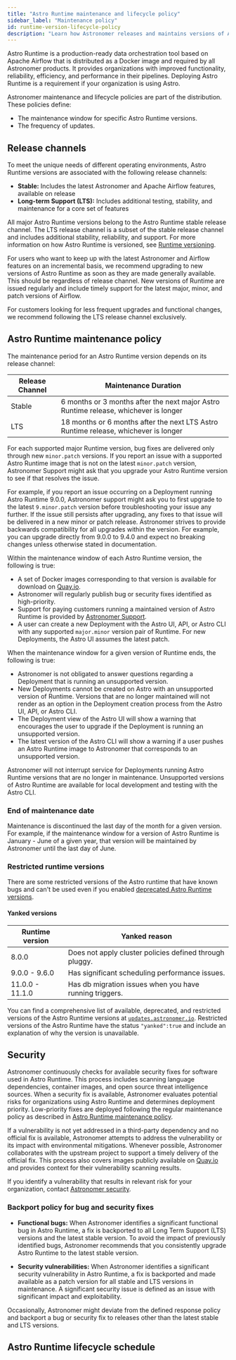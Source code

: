 ```yaml
---
title: "Astro Runtime maintenance and lifecycle policy"
sidebar_label: "Maintenance policy"
id: runtime-version-lifecycle-policy
description: "Learn how Astronomer releases and maintains versions of Astro Runtime."
---
```



Astro Runtime is a production-ready data orchestration tool based on Apache Airflow that is distributed as a Docker image and required by all Astronomer products. It provides organizations with improved functionality, reliability, efficiency, and performance in their pipelines. Deploying Astro Runtime is a requirement if your organization is using Astro.

Astronomer maintenance and lifecycle policies are part of the distribution. These policies define: 
- The maintenance window for specific Astro Runtime versions.
- The frequency of updates.

## Release channels

To meet the unique needs of different operating environments, Astro Runtime versions are associated with the following release channels:

- **Stable:** Includes the latest Astronomer and Apache Airflow features, available on release
- **Long-term Support (LTS):** Includes additional testing, stability, and maintenance for a core set of features

All major Astro Runtime versions belong to the Astro Runtime stable release channel. The LTS release channel is a subset of the stable release channel and includes additional stability, reliability, and support. For more information on how Astro Runtime is versioned, see [Runtime versioning](runtime-image-architecture.mdx#runtime-versioning).

For users who want to keep up with the latest Astronomer and Airflow features on an incremental basis, we recommend upgrading to new versions of Astro Runtime as soon as they are made generally available. This should be regardless of release channel. New versions of Runtime are issued regularly and include timely support for the latest major, minor, and patch versions of Airflow.

For customers looking for less frequent upgrades and functional changes, we recommend following the LTS release channel exclusively.

## Astro Runtime maintenance policy

The maintenance period for an Astro Runtime version depends on its release channel:

| Release Channel | Maintenance Duration                                                                 |
| --------------- | ------------------------------------------------------------------------------------ |
| Stable          | 6 months or 3 months after the next major Astro Runtime release, whichever is longer |
| LTS             | 18 months or 6 months after the next LTS Astro Runtime release, whichever is longer  |

For each supported major Runtime version, bug fixes are delivered only through new `minor.patch` versions. If you report an issue with a supported Astro Runtime image that is not on the latest `minor.patch` version, Astronomer Support might ask that you upgrade your Astro Runtime version to see if that resolves the issue.

For example, if you report an issue occurring on a Deployment running Astro Runtime 9.0.0, Astronomer support might ask you to first upgrade to the latest `9.minor.patch` version before troubleshooting your issue any further. If the issue still persists after upgrading, any fixes to that issue will be delivered in a new minor or patch release. Astronomer strives to provide backwards compatibility for all upgrades within the version. For example, you can upgrade directly from 9.0.0 to 9.4.0 and expect no breaking changes unless otherwise stated in documentation.

Within the maintenance window of each Astro Runtime version, the following is true:

- A set of Docker images corresponding to that version is available for download on [Quay.io](https://quay.io/repository/astronomer/astro-runtime?tab=tags).
- Astronomer will regularly publish bug or security fixes identified as high-priority.
- Support for paying customers running a maintained version of Astro Runtime is provided by [Astronomer Support](https://cloud.astronomer.io/open-support-request).
- A user can create a new Deployment with the Astro UI, API, or Astro CLI with any supported `major.minor` version pair of Runtime. For new Deployments, the Astro UI assumes the latest patch.

When the maintenance window for a given version of Runtime ends, the following is true:

- Astronomer is not obligated to answer questions regarding a Deployment that is running an unsupported version.
- New Deployments cannot be created on Astro with an unsupported version of Runtime. Versions that are no longer maintained will not render as an option in the Deployment creation process from the Astro UI, API, or Astro CLI.
- The Deployment view of the Astro UI will show a warning that encourages the user to upgrade if the Deployment is running an unsupported version.
- The latest version of the Astro CLI will show a warning if a user pushes an Astro Runtime image to Astronomer that corresponds to an unsupported version.

Astronomer will not interrupt service for Deployments running Astro Runtime versions that are no longer in maintenance. Unsupported versions of Astro Runtime are available for local development and testing with the Astro CLI.

### End of maintenance date

Maintenance is discontinued the last day of the month for a given version. For example, if the maintenance window for a version of Astro Runtime is January - June of a given year, that version will be maintained by Astronomer until the last day of June.

### Restricted runtime versions

There are some restricted versions of the Astro runtime that have known bugs and can't be used even if you enabled [deprecated Astro Runtime versions](https://docs.astronomer.io/astro/upgrade-runtime#run-a-deprecated-astro-runtime-version).

#### Yanked versions

| Runtime version | Yanked reason                                           |
| --------------- | ------------------------------------------------------- |
| 8.0.0           | Does not apply cluster policies defined through pluggy. |
| 9.0.0 - 9.6.0   | Has significant scheduling performance issues.          |
| 11.0.0 - 11.1.0 | Has db migration issues when you have running triggers. |

You can find a comprehensive list of available, deprecated, and restricted versions of the Astro Runtime versions at [`updates.astronomer.io`](https://updates.astronomer.io/astronomer-runtime). Restricted versions of the Astro Runtime have the status `"yanked":true` and include an explanation of why the version is unavailable.

## Security

Astronomer continuously checks for available security fixes for software used in Astro Runtime. This process includes scanning language dependencies, container images, and open source threat intelligence sources. When a security fix is available, Astronomer evaluates potential risks for organizations using Astro Runtime and determines deployment priority. Low-priority fixes are deployed following the regular maintenance policy as described in [Astro Runtime maintenance policy](runtime-version-lifecycle-policy.mdx#astro-runtime-maintenance-policy).

If a vulnerability is not yet addressed in a third-party dependency and no official fix is available, Astronomer attempts to address the vulnerability or its impact with environmental mitigations. Whenever possible, Astronomer collaborates with the upstream project to support a timely delivery of the official fix. This process also covers images publicly available on [Quay.io](https://quay.io/repository/astronomer/astro-runtime?tab=tags) and provides context for their vulnerability scanning results.

If you identify a vulnerability that results in relevant risk for your organization, contact [Astronomer security](mailto:security@astronomer.io).

### Backport policy for bug and security fixes

- **Functional bugs:** When Astronomer identifies a significant functional bug in Astro Runtime, a fix is backported to all Long Term Support (LTS) versions and the latest stable version. To avoid the impact of previously identified bugs, Astronomer recommends that you consistently upgrade Astro Runtime to the latest stable version.

- **Security vulnerabilities:** When Astronomer identifies a significant security vulnerability in Astro Runtime, a fix is backported and made available as a patch version for all stable and LTS versions in maintenance. A significant security issue is defined as an issue with significant impact and exploitability.

Occasionally, Astronomer might deviate from the defined response policy and backport a bug or security fix to releases other than the latest stable and LTS versions.

## Astro Runtime lifecycle schedule

<LifecycleTable />
